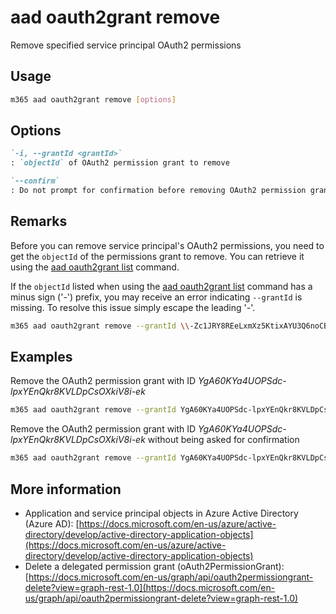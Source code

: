 
# aad oauth2grant remove

Remove specified service principal OAuth2 permissions

## Usage

```sh
m365 aad oauth2grant remove [options]
```

## Options

```md defintion-list
`-i, --grantId <grantId>`
: `objectId` of OAuth2 permission grant to remove

`--confirm`
: Do not prompt for confirmation before removing OAuth2 permission grant
```

<Global />

## Remarks

Before you can remove service principal's OAuth2 permissions, you need to get the `objectId` of the permissions grant to remove. You can retrieve it using the [aad oauth2grant list](./oauth2grant-list.mdx) command.

If the `objectId` listed when using the [aad oauth2grant list](./oauth2grant-list.mdx) command has a minus sign ('-') prefix, you may receive an error indicating `--grantId` is missing.  To resolve this issue simply escape the leading '-'.  

```sh
m365 aad oauth2grant remove --grantId \\-Zc1JRY8REeLxmXz5KtixAYU3Q6noCBPlhwGiX7pxmU
```

## Examples

Remove the OAuth2 permission grant with ID _YgA60KYa4UOPSdc-lpxYEnQkr8KVLDpCsOXkiV8i-ek_

```sh
m365 aad oauth2grant remove --grantId YgA60KYa4UOPSdc-lpxYEnQkr8KVLDpCsOXkiV8i-ek
```

Remove the OAuth2 permission grant with ID _YgA60KYa4UOPSdc-lpxYEnQkr8KVLDpCsOXkiV8i-ek_ without being asked for confirmation

```sh
m365 aad oauth2grant remove --grantId YgA60KYa4UOPSdc-lpxYEnQkr8KVLDpCsOXkiV8i-ek --confirm
```

## More information

- Application and service principal objects in Azure Active Directory (Azure AD): [https://docs.microsoft.com/en-us/azure/active-directory/develop/active-directory-application-objects](https://docs.microsoft.com/en-us/azure/active-directory/develop/active-directory-application-objects)
- Delete a delegated permission grant (oAuth2PermissionGrant): [https://docs.microsoft.com/en-us/graph/api/oauth2permissiongrant-delete?view=graph-rest-1.0](https://docs.microsoft.com/en-us/graph/api/oauth2permissiongrant-delete?view=graph-rest-1.0)
